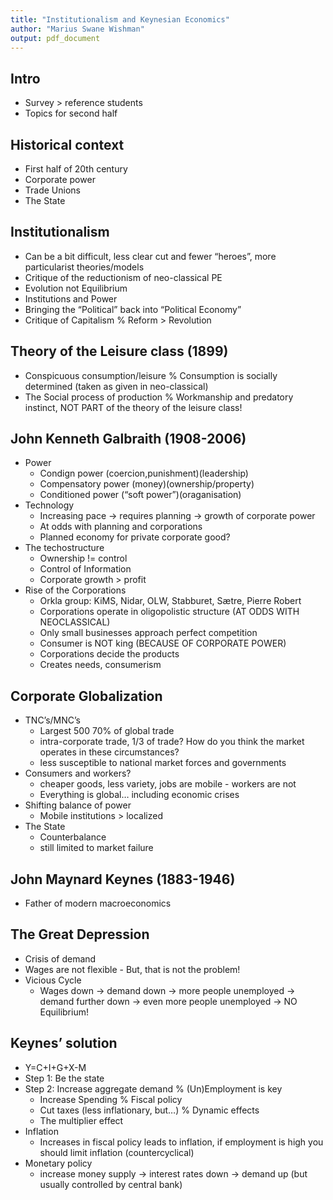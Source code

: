 ```yaml
---
title: "Institutionalism and Keynesian Economics"
author: "Marius Swane Wishman"
output: pdf_document
---
```


Intro
-----

- Survey > reference students
- Topics for second half

Historical context
------------------

- First half of 20th century
- Corporate power
- Trade Unions
- The State

Institutionalism
----------------

- Can be a bit difficult, less clear cut and fewer "heroes", more particularist
  theories/models
- Critique of the reductionism of neo-classical PE
- Evolution not Equilibrium
- Institutions and Power
- Bringing the "Political" back into "Political Economy"
- Critique of Capitalism % Reform > Revolution

Theory of the Leisure class (1899)
----------------------------------

- Conspicuous consumption/leisure % Consumption is socially determined (taken as given in neo-classical)
- The Social process of production % Workmanship and predatory instinct, NOT PART of the theory of the leisure class!

John Kenneth Galbraith (1908-2006)
----------------------------------

- Power
	- Condign power (coercion,punishment)(leadership)	
	- Compensatory power (money)(ownership/property)	
	- Conditioned power ("soft power")(oraganisation)
- Technology 
	- Increasing pace -> requires planning -> growth of corporate power	
	- At odds with planning and corporations
	- Planned economy for private corporate good?
- The techostructure
	- Ownership != control 
	- Control of Information	
	- Corporate growth > profit
- Rise of the Corporations 
  	- Orkla group: KiMS, Nidar, OLW, Stabburet, Sætre, Pierre Robert
	- Corporations operate in oligopolistic structure (AT ODDS WITH NEOCLASSICAL) 
	- Only small businesses approach perfect competition 
	- Consumer is NOT king (BECAUSE OF CORPORATE POWER)	
	- Corporations decide the products	
	- Creates needs, consumerism 

Corporate Globalization
-----------------------

- TNC's/MNC's 
	- Largest 500 70% of global trade
	- intra-corporate trade, 1/3 of trade?
	  How do you think the market operates in these circumstances?	
	- less susceptible to national market forces and governments
- Consumers and workers? 
	- cheaper goods, less variety, jobs are mobile - workers are not
	- Everything is global... including economic crises
- Shifting balance of power 
	- Mobile institutions > localized
- The State 
  	- Counterbalance 	
	- still limited to market failure

John Maynard Keynes (1883-1946)
-------------------------------

- Father of modern macroeconomics

The Great Depression
--------------------

- Crisis of demand
- Wages are not flexible - But, that is not the problem!
- Vicious Cycle 
  	- Wages down -> demand down -> more people unemployed 
	-> demand further down -> even more people unemployed 
	-> NO Equilibrium!

Keynes' solution
----------------

- Y=C+I+G+X-M
- Step 1: Be the state
- Step 2: Increase aggregate demand % (Un)Employment is key
  	- Increase Spending % Fiscal policy
  	- Cut taxes (less inflationary, but...) % Dynamic effects
  	- The multiplier effect
- Inflation 
  	- Increases in fiscal policy leads to inflation, 
	  if employment is high you should limit inflation (countercyclical)
- Monetary policy 
  	- increase money supply -> interest rates down 
	  -> demand up (but usually controlled by central bank)

